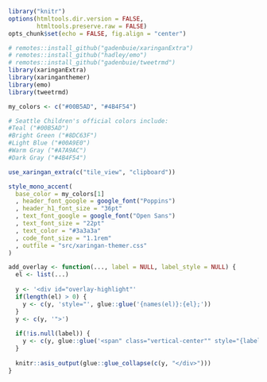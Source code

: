 ```r
library("knitr")
options(htmltools.dir.version = FALSE,
        htmltools.preserve.raw = FALSE)
opts_chunk$set(echo = FALSE, fig.align = "center")

# remotes::install_github("gadenbuie/xaringanExtra")
# remotes::install_github("hadley/emo")
# remotes::install_github("gadenbuie/tweetrmd")
library(xaringanExtra)
library(xaringanthemer)
library(emo)
library(tweetrmd)

my_colors <- c("#00B5AD", "#4B4F54")

# Seattle Children's official colors include:
#Teal ("#00B5AD")
#Bright Green ("#8DC63F")
#Light Blue ("#00A9E0")
#Warm Gray ("#A7A9AC")
#Dark Gray ("#4B4F54")

```

```r
use_xaringan_extra(c("tile_view", "clipboard"))

style_mono_accent(
  base_color = my_colors[1]
  , header_font_google = google_font("Poppins")
  , header_h1_font_size = "36pt"
  , text_font_google = google_font("Open Sans")
  , text_font_size = "22pt"
  , text_color = "#3a3a3a"
  , code_font_size = "1.1rem"
  , outfile = "src/xaringan-themer.css"
)
```

```r
add_overlay <- function(..., label = NULL, label_style = NULL) {
  el <- list(...)
  
  y <- '<div id="overlay-highlight"'
  if(length(el) > 0) {
    y <- c(y, 'style="', glue::glue('{names(el)}:{el};'))
  }
  y <- c(y, '">')
  
  if(!is.null(label)) {
    y <- c(y, glue::glue('<span" class="vertical-center"" style="{label_style}">{label}</span>'))
  }
  
  knitr::asis_output(glue::glue_collapse(c(y, "</div>")))
}
```
